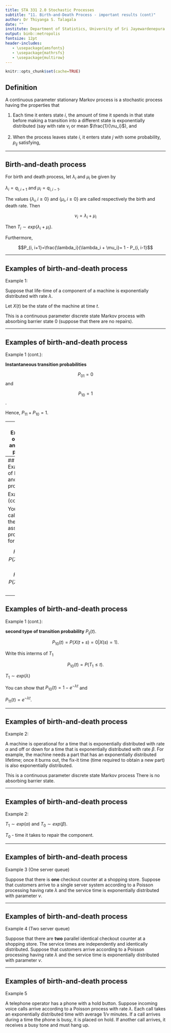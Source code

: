 ```yaml
---
title: STA 331 2.0 Stochastic Processes
subtitle: "11. Birth-and-Death Process - important results (cont)"
author: Dr Thiyanga S. Talagala
date: ""
institute: Department of Statistics, University of Sri Jayewardenepura
output: binb::metropolis
fontsize: 12pt
header-includes:
   - \usepackage{amsfonts}
   - \usepackage{mathrsfs}
   - \usepackage{multirow}
---
```


```r
knitr::opts_chunk$set(cache=TRUE)
```



## Definition 

A continuous parameter stationary Markov process 
is a stochastic process having the properties that

1. Each time it enters state $i$, the amount of time it spends in that state before making a transition into a different state is exponentially distributed (say with rate $\nu_i$ or mean $\frac{1}{\nu_i}$), and

2. When the process leaves state $i$, it enters state $j$ with some probability, $p_{ij}$ satisfying,

\begin{align*}
\tiny
P_{ii} &= 0 \text{ all } i\\
\sum_j P_{ij} &= 1 \text{ all } i \\
\end{align*}

<!--https://www.slideshare.net/mbfrosh/stat150-spring06-markovcts-->


---

## Birth-and-death process
For birth and death process, let $\lambda_i$ and $\mu_i$ be given by

$\lambda_i = q_{i, i+1}$ and $\mu_i = q_{i, i-1}$.

The values $\{\lambda_i, i\geq 0\}$ and $\{\mu_i, i\geq 0\}$ are called respectively the birth and death rate. Then

$$\nu_i = \lambda_i + \mu_i$$

Then $T_i \sim exp(\lambda_i + \mu_i).$

Furthermore,

$$P_{i, i+1}=\frac{\lambda_i}{\lambda_i + \mu_i}= 1 - P_{i, i-1}$$




---

## Examples of birth-and-death process

Example 1:

Suppose that life-time of a component of a machine is exponentially distributed with rate $\lambda$.

Let $X(t)$ be the state of the machine at time $t$.

\begin{equation} \label{eq3}
X(t)=\left\{
    \begin{array}{ll}
    1, & \text{ if the machine is operational at time t } \\
      0, & \text{ if the machine is not operational at time t }
  \end{array}
  \right.
\end{equation}

This is a continuous parameter discrete state Markov process with absorbing barrier state 0 (suppose that there are no repairs).

---

## Examples of birth-and-death process

Example 1 (cont.):

**Instantaneous transition probabilities**

$$P_{01} = 0$$ and

$$P_{10}=1$$.

Hence, $P_{11} + P_{10} = 1$.


---
## Examples of birth-and-death process

Example 1 (cont.):

**The probability mass function**

$$P_1(t) = P(X(t)=1)= ?$$
$$P_0(t) = P(X(t)=0)= ?$$

You know the distribution of $T_1$. Hence,

$$[X(t)=1] \Rightarrow [T_1 \geq t].$$

Therefore,

$$P(X(t)=1) = P(T_1 \geq t) = \int_{t}^{\infty} \lambda e^{-\lambda u}du.$$

---
## Examples of birth-and-death process

Example 1 (cont.):

Your turn: calculate the associate probabilities for,

$$P_1(t) = P(X(t)=1)= ?$$
$$P_0(t) = P(X(t)=0)= ?$$

---

## Examples of birth-and-death process

Example 1 (cont.):


**second type of transition probability** $P_{ij}(t)$.

$$P_{10}(t) = P(X(t+s)=0|X(s)=1).$$

Write this interms of $T_1$

$$P_{10}(t) = P(T_1 \leq t).$$

$T_1 \sim exp(\lambda)$

You can show that
$P_{10}(t) = 1-e^{-\lambda t}$ and

$P_{11}(t) = e^{-\lambda t}$.

---

## Examples of birth-and-death process

Example 2:

A machine is operational for a time that is exponentially distributed with rate $\alpha$ and
off or down for a time that is exponentially distributed with rate $\beta$. For example, the machine
needs a part that has an exponentially distributed lifetime; once it burns out, the fix-it time (time required to obtain a new part) is also exponentially distributed.

\begin{equation} \label{eq3}
X(t)=\left\{
    \begin{array}{ll}
    1, & \text{ if the machine is operational at time t } \\
      0, & \text{ if the machine is not operational at time t }
  \end{array}
  \right.
\end{equation}

This is a continuous parameter discrete state Markov process There is no absorbing barrier state.

---

## Examples of birth-and-death process

Example 2:

\begin{table}[]
\begin{tabular}{|c|c|c|}
\hline
              Instantaneous transition prob.    &   PMF                &  Transition Prob.\\ \hline
\multirow{2}{*}{} & \multirow{2}{*}{} &  \\
                &             &  $P_{00}(t)$ \\
          $P_{01}$        &      $P_1(t)$             &  $P_{01}(t)$\\ \hline
\multirow{2}{*}{} & \multirow{2}{*}{} &  \\  
& & $P_{10}(t)$ \\
           $P_{01}$         &        $P_0(t)$           &  $P_{11}(t)$\\ \hline
\end{tabular}
\end{table}

$T_1 \sim exp(\alpha)$ and 
$T_0 \sim exp(\beta)$.

$T_0$ - time it takes to repair the component.

---

## Examples of birth-and-death process

Example 3 (One server queue)

Suppose that there is **one** checkout counter at a shopping store. Suppose that customers arrive to a single server system according to a Poisson processing having rate $\lambda$ and the service time is exponentially distributed with parameter $\nu$.


---

## Examples of birth-and-death process

Example 4 (Two server queue)

Suppose that there are **two** parallel identical checkout counter at a shopping store. The service times are independently and identically distributed. Suppose that customers arrive  according to a Poisson processing having rate $\lambda$ and the service time is exponentially distributed with parameter $\nu$.


---


## Examples of birth-and-death process

Example 5 

A telephone operator has a phone with a hold button. Suppose incoming voice calls arrive according to a Poisson process  with rate $\lambda$. Each call takes an exponentially distributed time with average $1/\nu$ minutes. If a call arrives during a time the phone is busy, it is placed on hold. If another call arrives, it receives a busy tone and must hang up.

